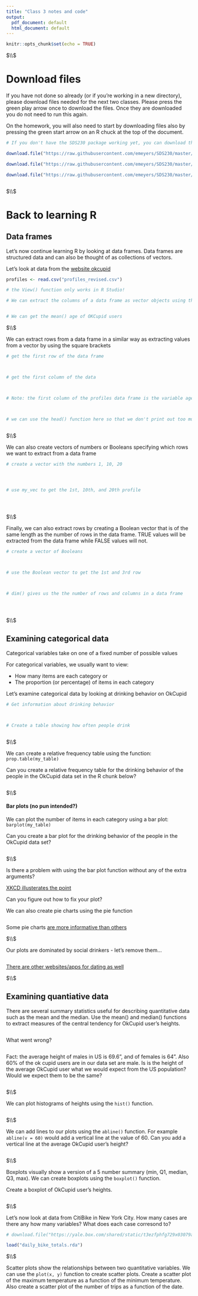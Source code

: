 ```yaml
---
title: "Class 3 notes and code"
output:
  pdf_document: default
  html_document: default
---
```


```r
knitr::opts_chunk$set(echo = TRUE)
```




$\\$






# Download files 

If you have not done so already (or if you're working in a new directory), please download files needed for the next two classes. Please press the green play arrow once to download the files. Once they are downloaded you do not need to run this again. 

On the homework, you will also need to start by downloading files also by pressing the green start arrow on an R chuck at the top of the document. 


```r


# If you don't have the SDS230 package working yet, you can download the files using the following commands

download.file("https://raw.githubusercontent.com/emeyers/SDS230/master/ClassMaterial/images/sds.png", "sds.png", mode = "wb")

download.file("https://raw.githubusercontent.com/emeyers/SDS230/master/ClassMaterial/data/daily_bike_totals.rda", "daily_bike_totals.rda", mode = "wb")

download.file("https://raw.githubusercontent.com/emeyers/SDS230/master/ClassMaterial/data/profiles_revised.csv", "profiles_revised.csv", mode = "wb")



```








$\\$






# Back to learning R


## Data frames

Let's now continue learning R by looking at data frames. Data frames are structured data and can also be thought of as collections of vectors.

Let's look at data from the [website okcupid](https://www.okcupid.com)


```r


profiles <- read.csv("profiles_revised.csv")

# the View() function only works in R Studio!

# We can extract the columns of a data frame as vector objects using the $ symbol


# We can get the mean() age of OKCupid users


```




$\\$






We can extract rows from a data frame in a similar way as extracting values from a vector by using the square brackets

```r

# get the first row of the data frame



# get the first column of the data 



# Note: the first column of the profiles data frame is the variable age, so we can also get the first column using...



# we can use the head() function here so that we don't print out too much stuff!



```





$\\$





We can also create vectors of numbers or Booleans specifying which rows we want to extract from a data frame

```r


# create a vector with the numbers 1, 10, 20




# use my_vec to get the 1st, 10th, and 20th profile





```






$\\$






Finally, we can also extract rows by creating a Boolean vector that is of the same length as the number of rows in the data frame. TRUE values will be extracted from the data frame while FALSE values will not.

```r

# create a vector of Booleans



# use the Boolean vector to get the 1st and 3rd row 



# dim() gives us the the number of rows and columns in a data frame





```






$\\$






## Examining categorical data

Categorical variables take on one of a fixed number of possible values 

For categorical variables, we usually want to view:

 * How many items are each category    or
 * The proportion (or percentage) of items in each category

Let's examine categorical data by looking at drinking behavior on OkCupid


```r

# Get information about drinking behavior



# Create a table showing how often people drink



```





$\\$





We can create a relative frequency table using the function: `prop.table(my_table)` 

Can you create a relative frequency table for the drinking behavior of the people in the OkCupid data set in the R chunk below? 


```r





```





$\\$






#### Bar plots (no pun intended?)

We can plot the number of items in each category using a bar plot: `barplot(my_table)` 

Can you create a bar plot for the drinking behavior of the people in the OkCupid data set? 

```r




```





$\\$





Is there a problem with using the bar plot function without any of the extra arguments? 

[XKCD illusterates the point](https://xkcd.com/833/)

Can you figure out how to fix your plot? 

We can also create pie charts using the pie function

```r




```



Some pie charts [are more informative than others](http://robslink.com/SAS/democd91/pyramid_pie.htm)






$\\$






Our plots are dominated by social drinkers - let's remove them...

```r







```

[There are other websites/apps for dating as well](https://i.kym-cdn.com/photos/images/original/001/293/992/d80.jpg)





$\\$






## Examining quantiative data

There are several summary statistics useful for describing quantitative data such as the mean and the median. Use the mean() and median() functions to extract measures of the central tendency for OkCupid user's heights.

```r



```



What went wrong? 


```r




```




Fact: the average height of males in US is 69.6", and of females is 64". Also 60% of the ok cupid users are in our data set are male. Is is the height of the average OkCupid user what we would expect from the US population? Would we expect them to be the same? 



```r






```





$\\$






We can plot histograms of heights using the `hist()` function. 

```r





```




$\\$





We can add lines to our plots using the `abline()` function. For example `abline(v = 60)` would add a vertical line at the value of 60. Can you add a vertical line at the average OkCupid user's height? 




```r

 


```




$\\$





Boxplots visually show a version of a 5 number summary (min, Q1, median, Q3, max). We can create boxplots using the `boxplot()` function. 

Create a boxplot of OkCupid user's heights.


```r




```






$\\$





Let's now look at data from CitiBike in New York City. How many cases are there any how many variables? What does each case corresond to? 

```r

# download.file("https://yale.box.com/shared/static/t3ezfphfg729x03079aajop0d3f454wm.rda", "daily_bike_totals.rda")

load("daily_bike_totals.rda")

```





$\\$






Scatter plots show the relationships between two quantitative variables. We can use the `plot(x, y)` function to create scatter plots. Create a scatter plot of the maximum temperature as a function of the minimum temperature. Also create a scatter plot of the number of trips as a function of the date. 




```r





```





